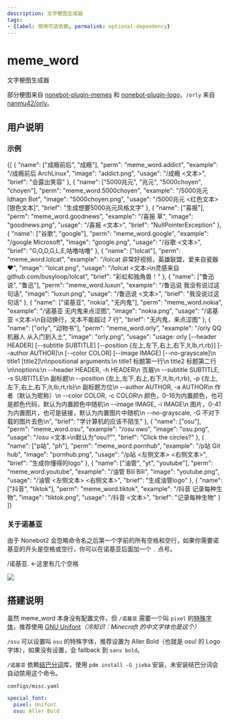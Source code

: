 ```yaml
---
description: 文字梗图生成器
tags:
- {label: 使用可选依赖, permalink: optional-dependency}
---
```


# meme_word
文字梗图生成器

部分梗图来自 [nonebot-plugin-memes](https://github.com/noneplugin/nonebot-plugin-memes) 和 [nonebot-plugin-logo](https://github.com/noneplugin/nonebot-plugin-logo)，`/orly` 来自 [nanmu42/orly](https://github.com/nanmu42/orly)。

## 用户说明
### 示例
<!-- 等以后图更多了再解除这里的注释吧 -->
<!--
:::caution ~~别说我没警告过你~~
流量党慎点
:::
下文包含大量（12张，每20张一组）预览，滑到底时自动加载更多。<br />
~~有钱到可疑的兽人控~~土豪、WiFi 党或电脑党也可以点蓝色按钮。
-->

<ExampleMasonry base="meme_word">{[
  {
    "name": ["成瘾前后", "成瘾"],
    "perm": "meme_word.addict",
    "example": "/成瘾前后 ArchLinux",
    "image": "addict.png",
    "usage": "/成瘾 <文本>",
    "brief": "会露出笑容"
  },
  {
    "name": ["5000兆元", "兆元", "5000choyen", "choyen"],
    "perm": "meme_word.5000choyen",
    "example": "/5000兆元 Idhagn Bot",
    "image": "5000choyen.png",
    "usage": "/5000兆元 <红色文本> [银色文本]",
    "brief": "生成想要5000兆元风格文字"
  },
  {
    "name": ["喜报"],
    "perm": "meme_word.goodnews",
    "example": "/喜报 草",
    "image": "goodnews.png",
    "usage": "/喜报 <文本>",
    "brief": "NullPointerException"
  },
  {
    "name": ["谷歌", "google"],
    "perm": "meme_word.google",
    "example": "/google Microsoft",
    "image": "google.png",
    "usage": "/谷歌 <文本>",
    "brief": "G,O,O,G,L,E,咕噜咕噜"
  },
  {
    "name": ["lolcat"],
    "perm": "meme_word.lolcat",
    "example": "/lolcat 非常好视频，英雄联盟，爱来自瓷器❤️",
    "image": "lolcat.png",
    "usage": "/lolcat <文本>\n灵感来自github.com/busyloop/lolcat",
    "brief": "彩虹和独角兽！"
  },
  {
    "name": ["鲁迅说", "鲁迅"],
    "perm": "meme_word.luxun",
    "example": "/鲁迅说 我没有说过这句话",
    "image": "luxun.png",
    "usage": "/鲁迅说 <文本>",
    "brief": "我没说过这句话"
  },
  {
    "name": ["诺基亚", "nokia", "无内鬼"],
    "perm": "meme_word.nokia",
    "example": "/诺基亚 无内鬼来点涩图",
    "image": "nokia.png",
    "usage": "/诺基亚 <文本>\n自动换行，文本不能超过 7 行",
    "brief": "无内鬼，来点涩图"
  },
  {
    "name": ["orly", "动物书"],
    "perm": "meme_word.orly",
    "example": "/orly QQ机器人 从入门到入土",
    "image": "orly.png",
    "usage": "usage: orly [--header HEADER] [--subtitle SUBTITLE] [--position {左上,左下,右上,右下,lt,lb,rt,rb}] [--author AUTHOR]\n            [--color COLOR] [--image IMAGE] [--no-grayscale]\n            title1 [title2]\n\npositional arguments:\n  title1                标题第一行\n  title2                标题第二行\n\noptions:\n  --header HEADER, -h HEADER\n                        页眉\n  --subtitle SUBTITLE, -s SUBTITLE\n                        副标题\n  --position {左上,左下,右上,右下,lt,lb,rt,rb}, -p {左上,左下,右上,右下,lt,lb,rt,rb}\n                        副标题方位\n  --author AUTHOR, -a AUTHOR\n                        作者（默认为昵称）\n  --color COLOR, -c COLOR\n                        颜色，0-16为内置颜色，也可是颜色代码，默认为内置颜色中随机\n  --image IMAGE, -i IMAGE\n                        图片，0-41为内置图片，也可是链接，默认为内置图片中随机\n  --no-grayscale, -G    不对下载的图片去色\n",
    "brief": "学计算机的应该不陌生"
  },
  {
    "name": ["osu"],
    "perm": "meme_word.osu",
    "example": "/osu owo",
    "image": "osu.png",
    "usage": "/osu <文本>\n默认为“osu?”",
    "brief": "Click the circles?"
  },
  {
    "name": ["p站", "ph"],
    "perm": "meme_word.pornhub",
    "example": "/p站 Git hub",
    "image": "pornhub.png",
    "usage": "/p站 <左侧文本> <右侧文本>",
    "brief": "生成你懂得的logo"
  },
  {
    "name": ["油管", "yt", "youtube"],
    "perm": "meme_word.youtube",
    "example": "/油管 Bili Bili",
    "image": "youtube.png",
    "usage": "/油管 <左侧文本> <右侧文本>",
    "brief": "生成油管logo"
  },
  {
    "name": ["抖音", "tiktok"],
    "perm": "meme_word.tiktok",
    "example": "/抖音 记录每种生物",
    "image": "tiktok.png",
    "usage": "/抖音 <文本>",
    "brief": "记录每种生物"
  }
]}</ExampleMasonry>

### 关于诺基亚
由于 Nonebot2 会忽略命令名之后第一个字前的所有空格和空行，如果你需要诺基亚的开头是空格或空行，你可以在诺基亚后面加一个 `.` 点号。

<Example collapsed>
  <Send>/诺基亚.   ←这里有几个空格</Send>
  <Recv>

![](/example/meme_word/nokia_whitespace.png)

  </Recv>
</Example>

## 搭建说明
虽然 meme_word 本身没有配置文件，但 `/诺基亚` 需要一个叫 `pixel` 的[特殊字体](/docs/guide/misc#杂项方法)，推荐使用 [GNU Unifont](http://www.unifoundry.com/unifont/index.html)*（冷知识：Minecraft 的中文字体也是这个）*

`/osu` 可以设置叫 `osu` 的特殊字体，推荐设置为 Aller Bold（也就是 osu! 的 Logo 字体），如果没有设置，会 fallback 到 `sans bold`。

`/诺基亚` 依赖[结巴分词](https://github.com/fxsjy/jieba)库，使用 `pdm install -G jieba` 安装，未安装结巴分词会自动禁用这个命令。

`configs/misc.yaml`
```yaml
special_font:
  pixel: Unifont
  osu: Aller Bold
```
